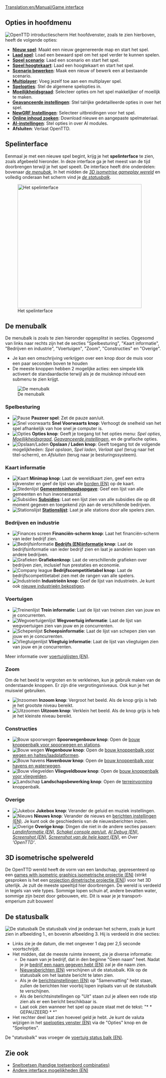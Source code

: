 [[Translation:en/Manual/Game interface]]
{{nl/Vertaling|en/Manual/Game interface|15}}
{{nl/Manual/Inhoudsopgave}}
==Opties in hoofdmenu==
[[File:nl/Manual/Intro venster.png|frame|center|OpenTTD introductiescherm]]
Het hoofdvenster, zoals te zien hierboven, heeft de volgende opties:
* '''[[nl/Manual/Nieuw spel|Nieuw spel]]''': Maakt een nieuw gegenereerde map en start het spel.
* '''[[nl/Archive/Manual/Savegame|Laad spel]]''': Load een bewaard spel om het spel verder te kunnen spelen.
* '''[[nl/Scenario|Speel scenario]]''': Laad een scenario en start het spel.
* '''[[nl/Hoogtekaart|Speel hoogtekaart]]''': Laad een hoogtekaart en start het spel.
* '''[[nl/Scenario bewerken|Scenario bewerken]]''': Maak een nieuw of bewerk een al bestaande scenario.
* '''[[nl/Manual/Multiplayer|Multiplayer]]''': Voeg jezelf toe aan een multiplayer spel.
* '''[[nl/Spelopties venster|Spelopties]]''': Stel de algemene spelopties in.
* '''[[nl/Archive/Manual/Settings/Moeilijkheidsgraad|Moeilijkheidsgraad]]''': Selecteer opties om het spel makkelijker of moeilijk te maken.
* '''[[nl/Archive/Manual/Settings/Geavanceerde instellingen|Geavanceerde instellingen]]''': Stel talrijke gedetailleerde opties in over het spel.
* '''[[nl/NewGRF Instellingen|NewGRF Instellingen]]''': Selecteer uitbreidingen voor het spel.
* '''[[nl/Online inhoud|Online inhoud zoeken]]''': Download nieuwe en aangepaste spelmateriaal.
* '''[[nl/Manual/AI-instellingen|AI-instellingen]]''': Stel opties in over AI modules.
* '''Afsluiten''': Verlaat OpenTTD.

==Spelinterface==
Eenmaal je met een nieuwe spel begint, krijg je het '''spelinterface''' te zien, zoals afgebeeld hieronder. In deze interface ga je het meest van de tijd doorbrengen terwijl je het spel speelt. De interface heeft drie onderdelen: bovenaar ''[[#de-menubalk|de menubak]]'', In het midden de ''[[#3d-isometrise-gameplay-wereld|3D isometrise gameplay wereld]]'' en volledig onderaan het scherm vind je ''[[#de-statusbalk|de statusbalk]]''.

[[File:en/Manual/Interface.png|thumb|none|400px|Het spelinterface]]

==De menubalk==
De menubalk is zoals te zien hieronder opgesplitst in secties. Opgesomd van links naar rechts zijn het de secties "Spelbesturing", "Kaart informatie", "Bedrijven en industrie", "Voertuigen", "Zoom", "Constructies" en "Overige".
* Je kan een omschrijving verkrijgen over een knop door de muis voor een paar seconden boven te houden
* De meeste knoppen hebben 2 mogelijke acties: een simpele klik activeert de standaardactie terwijl als je de muisknop inhoud een submenu te zien krijgt.

[[File:en/Manual html 2bcbc8d0.png|none|frame|De menubalk]]

===Spelbesturing===
*[[File:en/Manual/Manual html m7fd3f2df.png|Pause]] '''Pauzeer spel''': Zet de pauze aan/uit.
*[[File:en/Manual/Manual html m56d46b8f.png|Snel voorwaarts]] '''Snel Voorwaarts knop''': Verhoogt de snelheid van het spel afhankelijk van hoe snel je computer is.
*[[File:en/Manual/Manual html md7ebe52.png|Opties]] '''Opties knop''': Geeft je toegang tot het opties menu: ''Spel opties'', ''[[nl/Archive/Manual/Settings/Moeilijkheidsgraad|Moeilijkheidsgraad]]'', ''[[nl/Archive/Manual/Settings/Geavanceerde instellingen|Geavanceerde instellingen]]'', en de grafische opties.
*[[File:en/Manual/Manual html m3ad9dba5.png|Opslaan/Laden]] '''Opslaan / Laden knop''': Geeft toegang tot de volgende mogelijkheden: ''Spel opslaan'', ''Spel laden'', ''Verlaat spel'' (terug naar het titel-scherm), en ''Afsluiten'' (terug naar je besturingssysteem).

===Kaart informatie===
*[[File:en/Manual/Manual html m6cb2b7aa.png|Kaart]] '''Minimap knop''': Laat de wereldkaart zien, geef een extra kijkvenster en geef de lijst van alle [[en/Archive/Manual/Signs|borden (EN)]] op de kaart.
*[[File:en/Manual/Manual html m58c015ad.png|Stedenlijst]] '''[[nl/Manual/Gemeente|Gemeenten]]inhoudsopgave''': Geef een lijst van alle gemeenten en hun inwoneraantal.
*[[File:en/Manual/Manual html 54594ccb.png|Subsidies]] '''[[nl/Manual/Subsidie|Subsidies]]''': Laat een lijst zien van alle subsidies die op dit moment gegeven en toegekend zijn aan de verschillende bedrijven.
*[[File:en/Manual/Manual html m791b53c3.png|Stationslijst]] '''[[nl/Manual/Stations|Stations]]lijst''': Laat je alle stations door alle spelers zien.

===Bedrijven en industrie===
*[[File:en/Manual/Manual html 63e6566d.png|Finances screen]] '''Financiën-scherm knop''': Laat het financiën-scherm van ieder bedrijf zien.
*[[File:en/Manual/Manual html 12e20f5b.png|Bedrijfsinformatie]] '''[[en/Manual/Transport company|Bedrijfs (EN)]]informatie knop''': Laat de bedrijfsinformatie van ieder bedrijf zien en laat je aandelen kopen van andere bedrijven.
*[[File:en/Manual/Manual html 36354981.png|Grafieken]] '''Grafiekenknop''': Laat de verschillende grafieken over bedrijven zien, inclusief hun prestaties en economie.
*[[File:en/Manual/Manual html 2a553acb.png|Company league]] '''Bedrijfscompetitietabel knop''': Laat de bedrijfscompetitietabel zien met de rangen van alle spelers.
*[[File:en/Manual/Manual html m4d6ba21e.png|Industrieën]] '''Industrieën knop''': Geef de lijst van industrieën. Je kunt ook [[nl/Manual/Industrie#nieuwe-industrieen-bekostigen|nieuwe industrieën bekostigen]].

===Voertuigen===
*[[File:en/Manual/Manual html m16a497ce.png|Treinenlijst]] '''Trein informatie''': Laat de lijst van treinen zien van jouw en je concurrenten.
*[[File:en/Manual/Manual html m3518e48c.png|Wegvoertuigenlijst]] '''Wegvoertuig informatie''': Laat de lijst van wegvoertuigen zien van jouw en je concurrenten.
*[[File:en/Manual/Manual html 53123a33.png|Schepenlijst]] '''Scheepsinformatie''': Laat de lijst van schepen zien van jouw en je concurrenten.
*[[File:en/Manual/Manual html 442702e6.png|Vliegtuigenlijst]] '''Vliegtuig informatie''': Laat de lijst van vliegtuigen zien van jouw en je concurrenten.

Meer informatie over [[en/Manual/Vehicle lists|voertuiglijsten (EN)]].

===Zoom===
Om de het beeld te vergroten en te verkleinen, kun je gebruik maken van de onderstaande knoppen. Er zijn drie vergrotingsniveaus. Ook kun je het muiswiel gebruiken.
*[[File:en/Manual/Manual html 628b2aa3.png|Inzoomen]] '''Inzoom knop''': Vergroot het beeld. Als de knop grijs is heb je het grootste niveau bereikt.
*[[File:en/Manual/Manual html m55168bcb.png|Uitzoomen]] '''Uitzoom knop''': Verklein het beeld. Als de knop grijs is heb je het kleinste niveau bereikt.

===Constructies===
*[[File:en/Manual/Manual html m772c5b23.png|Bouw spoorwegen]] '''Spoorwegenbouw knop''': Open de [[nl/Manual/Spoorwegconstructies|bouw knoppenbalk voor spoorwegen en stations]].
*[[File:en/Manual/Manual html ma6d6c8c.png|Bouw wegen]] '''Wegenbouw knop''': Open de [[nl/Manual/Wegconstructies|bouw knoppenbalk voor wegen en haltes/laadplatformen]].
*[[File:en/Manual/Manual html m2cc0c4cd.png|Bouw havens]] '''Havenbouw knop''': Open de [[nl/Manual/Waterwegconstructies|bouw knoppenbalk voor havens en waterwegen]].
*[[File:en/Manual/Manual html 1ae92703.png|Bouw vliegvelden]] '''Vliegveldbouw knop''': Open de [[nl/Manual/Bouw vliegveld|bouw knoppenbalk voor vliegvelden]].
*[[File:en/Manual/Manual html m233f8633.png|Landschap]] '''Landschapsbewerking knop''': Open de [[nl/Manual/Terreinvorming|terreinvorming]] knoppenbalk.

===Overige===
*[[File:en/Manual/Manual html m6a2249c4.png|Jukebox]] '''Jukebox knop''': Verander de geluid en muziek instellingen.
*[[File:en/Manual/Manual html 2a55c3aa.png|Nieuws]] '''Nieuws knop''': Verander de nieuws en [[en/Archive/Manual/Settings/Message settings|berichten instellingen (EN)]]. Je kunt ook de geschiedenis van de nieuwsberichten inzien.
*[[File:en/Manual/Manual html 51cda05b.png|Overige]] '''Overige knop''': Dingen die niet in de andere secties passen: ''[[en/Manual/Land area information|Landinformatie (EN)]]'', ''[[nl/Manual/Console|Schakel console aan/uit]]'', ''[[en/AI Debug|AI Debug (EN)]]'', ''[[en/Manual/Screenshot|Screenshot (EN)]]'', ''[[en/Manual/Screenshot|Screenshot van de hele kaart (EN)]]'', en ''Over 'OpenTTD' ''.

==3D isometrische spelwereld==
De OpenTTD wereld heeft de vorm van een landschap, gepresenteerd op een [https://www.wikipedia.org/wiki/Video games with isometric graphics isometrische projectie (EN)] (strikt gesproken is het een [https://www.wikipedia.org/wiki/dimetric projection dimetrische projectie (EN)]) voor het 3D uiterlijk. Je zult de meeste speeltijd hier doorbrengen. De wereld is verdeeld in tegels van vele types. Sommige lopen schuin af, andere bevatten water, sommige zijn bezet door gebouwen, etc. Dit is waar je je transport-emperium zult bouwen!

==De statusbalk==
[[File:en/Manual/Status-bar.png|none|frame|De statusbalk]]
De statusbalk vind je onderaan het scherm, zoals je kunt zien in afbeelding 1., en bovenin afbeelding 3. Hij is verdeeld in drie secties:
*Links zie je de datum, die met ongeveer 1 dag per 2,5 seconde voortschrijdt.
*Het midden, dat de meeste ruimte inneemt, zie je diverse informatie:
**De naam van je bedrijf, dat in den beginne "Geen naam" heet. Nadat je je [[en/Manual/Transport company|bedrijf een naam gegeven hebt (EN)]] zal je die naam zien.
**[[en/Archive/Manual/News messages|Nieuwsberichten (EN)]] verschijnen uit de statusbalk. Klik op de statusbalk om het laatste bericht te laten zien.
**Als je de [[en/Archive/Manual/Settings/Message settings|berichtsinstellingen (EN)]] op "Samenvatting" hebt staan, zullen de berichten hier voorbij lopen inplaats van uit de statusbalk te verschijnen.
**Als de berichtsinstellingen op "Uit" staan zul je alleen een rode stip zien als er een bericht beschikbaar is.
**Laat ook zien wanneer het spel op pauze staat met de tekst: "* * GEPAUZEERD * *"
*Het rechter deel laat zien hoeveel geld je hebt. Je kunt de valuta wijzigen in het [[en/Manual/Game options window|spelopties venster (EN)]] via de "Opties" knop en de "Spelopties".

De "statusbalk" was vroeger de [[en/Manual/Status bar|voertuig status balk (EN)]].

==Zie ook==
* [[nl/Manual/Sneltoetsen|Sneltoetsen (handige toetsenbord combinaties)]]
* [[en/Archive/Manual/Other Interface Features|Andere interface mogelijkheden (EN)]]
